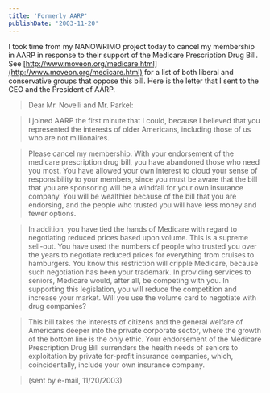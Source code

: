 ```yaml
---
title: 'Formerly AARP'
publishDate: '2003-11-20'
---
```


I took time from my NANOWRIMO project today to cancel my membership in AARP in response to their support of the Medicare Prescription Drug Bill. See [http://www.moveon.org/medicare.html](http://www.moveon.org/medicare.html) for a list of both liberal and conservative groups that oppose this bill. Here is the letter that I sent to the CEO and the President of AARP.

> Dear Mr. Novelli and Mr. Parkel:

> I joined AARP the first minute that I could, because I believed that you represented the interests of older Americans, including those of us who are not millionaires.

> Please cancel my membership. With your endorsement of the medicare prescription drug bill, you have abandoned those who need you most. You have allowed your own interest to cloud your sense of responsibility to your members, since you must be aware that the bill that you are sponsoring will be a windfall for your own insurance company. You will be wealthier because of the bill that you are endorsing, and the people who trusted you will have less money and fewer options.

> In addition, you have tied the hands of Medicare with regard to negotiating reduced prices based upon volume. This is a supreme sell-out. You have used the numbers of people who trusted you over the years to negotiate reduced prices for everything from cruises to hamburgers. You know this restriction will cripple Medicare, because such negotiation has been your trademark. In providing services to seniors, Medicare would, after all, be competing with you. In supporting this legislation, you will reduce the competition and increase your market. Will you use the volume card to negotiate with drug companies?

> This bill takes the interests of citizens and the general welfare of Americans deeper into the private corporate sector, where the growth of the bottom line is the only ethic. Your endorsement of the Medicare Prescription Drug Bill surrenders the health needs of seniors to exploitation by private for-profit insurance companies, which, coincidentally, include your own insurance company.

> (sent by e-mail, 11/20/2003)
